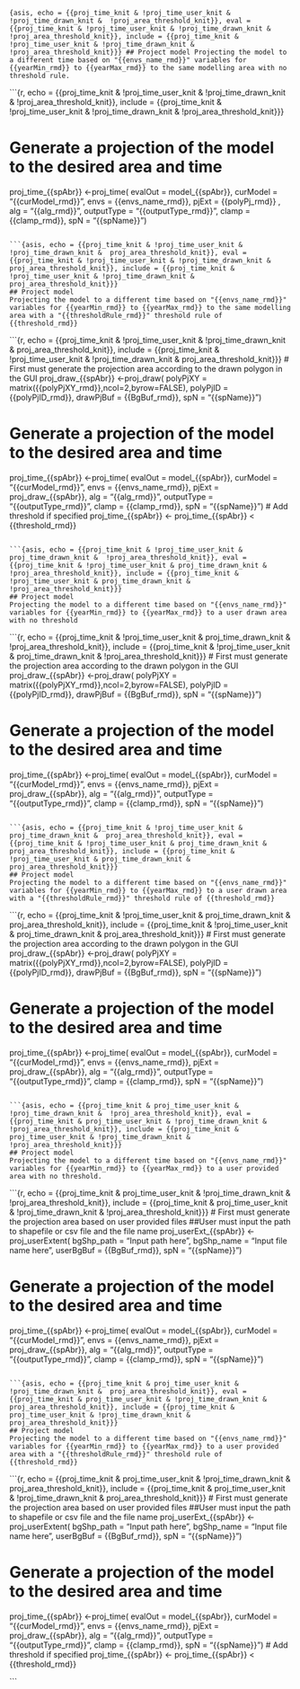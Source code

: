 ```{asis, echo = {{proj_time_knit & !proj_time_user_knit & !proj_time_drawn_knit &  !proj_area_threshold_knit}}, eval = {{proj_time_knit & !proj_time_user_knit & !proj_time_drawn_knit &  !proj_area_threshold_knit}}, include = {{proj_time_knit & !proj_time_user_knit & !proj_time_drawn_knit &  !proj_area_threshold_knit}}}
## Project model
Projecting the model to a different time based on "{{envs_name_rmd}}" variables for {{yearMin_rmd}} to {{yearMax_rmd}} to the same modelling area with no threshold rule.
```

```{r, echo = {{proj_time_knit & !proj_time_user_knit & !proj_time_drawn_knit &  !proj_area_threshold_knit}}, include = {{proj_time_knit & !proj_time_user_knit & !proj_time_drawn_knit &  !proj_area_threshold_knit}}}

# Generate a projection of the model to the desired area and time
proj_time_{{spAbr}} <-proj_time(
  evalOut = model_{{spAbr}},
  curModel = "{{curModel_rmd}}",
  envs = {{envs_name_rmd}},
  pjExt = {{polyPj_rmd}} ,
  alg = "{{alg_rmd}}",
  outputType = "{{outputType_rmd}}",
  clamp = {{clamp_rmd}},
  spN = "{{spName}}") 

```

```{asis, echo = {{proj_time_knit & !proj_time_user_knit & !proj_time_drawn_knit &  proj_area_threshold_knit}}, eval = {{proj_time_knit & !proj_time_user_knit & !proj_time_drawn_knit &  proj_area_threshold_knit}}, include = {{proj_time_knit & !proj_time_user_knit & !proj_time_drawn_knit &  proj_area_threshold_knit}}}
## Project model
Projecting the model to a different time based on "{{envs_name_rmd}}" variables for {{yearMin_rmd}} to {{yearMax_rmd}} to the same modelling area with a "{{thresholdRule_rmd}}" threshold rule of {{threshold_rmd}}
```

```{r, echo = {{proj_time_knit & !proj_time_user_knit & !proj_time_drawn_knit &  proj_area_threshold_knit}}, include = {{proj_time_knit & !proj_time_user_knit & !proj_time_drawn_knit &  proj_area_threshold_knit}}}
# First must generate the projection area according to the drawn polygon in the GUI
proj_draw_{{spAbr}} <-proj_draw(
  polyPjXY = matrix({{polyPjXY_rmd}},ncol=2,byrow=FALSE),
  polyPjID = {{polyPjID_rmd}},
  drawPjBuf = {{BgBuf_rmd}},
  spN = "{{spName}}")

# Generate a projection of the model to the desired area and time
proj_time_{{spAbr}} <-proj_time(
  evalOut = model_{{spAbr}},
  curModel = "{{curModel_rmd}}",
  envs = {{envs_name_rmd}},
  pjExt = proj_draw_{{spAbr}},
  alg = "{{alg_rmd}}",
  outputType = "{{outputType_rmd}}",
  clamp = {{clamp_rmd}},
  spN = "{{spName}}") 
# Add threshold if specified 
proj_time_{{spAbr}} <- proj_time_{{spAbr}} < {{threshold_rmd}}

```

```{asis, echo = {{proj_time_knit & !proj_time_user_knit & proj_time_drawn_knit &  !proj_area_threshold_knit}}, eval = {{proj_time_knit & !proj_time_user_knit & proj_time_drawn_knit &  !proj_area_threshold_knit}}, include = {{proj_time_knit & !proj_time_user_knit & proj_time_drawn_knit & !proj_area_threshold_knit}}}
## Project model
Projecting the model to a different time based on "{{envs_name_rmd}}" variables for {{yearMin_rmd}} to {{yearMax_rmd}} to a user drawn area with no threshold
```

```{r, echo = {{proj_time_knit & !proj_time_user_knit & proj_time_drawn_knit &  !proj_area_threshold_knit}}, include = {{proj_time_knit & !proj_time_user_knit & proj_time_drawn_knit &  !proj_area_threshold_knit}}}
# First must generate the projection area according to the drawn polygon in the GUI
proj_draw_{{spAbr}} <-proj_draw(
  polyPjXY = matrix({{polyPjXY_rmd}},ncol=2,byrow=FALSE),
  polyPjID = {{polyPjID_rmd}},
  drawPjBuf = {{BgBuf_rmd}},
  spN = "{{spName}}")

# Generate a projection of the model to the desired area and time
proj_time_{{spAbr}} <-proj_time(
  evalOut = model_{{spAbr}},
  curModel = "{{curModel_rmd}}",
  envs = {{envs_name_rmd}},
  pjExt = proj_draw_{{spAbr}},
  alg = "{{alg_rmd}}",
  outputType = "{{outputType_rmd}}",
  clamp = {{clamp_rmd}},
  spN = "{{spName}}") 

```

```{asis, echo = {{proj_time_knit & !proj_time_user_knit & proj_time_drawn_knit &  proj_area_threshold_knit}}, eval = {{proj_time_knit & !proj_time_user_knit & proj_time_drawn_knit &  proj_area_threshold_knit}}, include = {{proj_time_knit & !proj_time_user_knit & proj_time_drawn_knit & proj_area_threshold_knit}}}
## Project model
Projecting the model to a different time based on "{{envs_name_rmd}}" variables for {{yearMin_rmd}} to {{yearMax_rmd}} to a user drawn area with a "{{thresholdRule_rmd}}" threshold rule of {{threshold_rmd}}
```

```{r, echo = {{proj_time_knit & !proj_time_user_knit & proj_time_drawn_knit &  proj_area_threshold_knit}}, include = {{proj_time_knit & !proj_time_user_knit & proj_time_drawn_knit &  proj_area_threshold_knit}}}
# First must generate the projection area according to the drawn polygon in the GUI
proj_draw_{{spAbr}} <-proj_draw(
  polyPjXY = matrix({{polyPjXY_rmd}},ncol=2,byrow=FALSE),
  polyPjID = {{polyPjID_rmd}},
  drawPjBuf = {{BgBuf_rmd}},
  spN = "{{spName}}")

# Generate a projection of the model to the desired area and time
proj_time_{{spAbr}} <-proj_time(
  evalOut = model_{{spAbr}},
  curModel = "{{curModel_rmd}}",
  envs = {{envs_name_rmd}},
  pjExt = proj_draw_{{spAbr}},
  alg = "{{alg_rmd}}",
  outputType = "{{outputType_rmd}}",
  clamp = {{clamp_rmd}},
  spN = "{{spName}}") 

```

```{asis, echo = {{proj_time_knit & proj_time_user_knit & !proj_time_drawn_knit &  !proj_area_threshold_knit}}, eval = {{proj_time_knit & proj_time_user_knit & !proj_time_drawn_knit &  !proj_area_threshold_knit}}, include = {{proj_time_knit & proj_time_user_knit & !proj_time_drawn_knit & !proj_area_threshold_knit}}}
## Project model
Projecting the model to a different time based on "{{envs_name_rmd}}" variables for {{yearMin_rmd}} to {{yearMax_rmd}} to a user provided area with no threshold.
```

```{r, echo = {{proj_time_knit & proj_time_user_knit & !proj_time_drawn_knit &  !proj_area_threshold_knit}}, include = {{proj_time_knit & proj_time_user_knit & !proj_time_drawn_knit &  !proj_area_threshold_knit}}}
# First must generate the projection area based on user provided files
  ##User must input the path to shapefile or csv file and the file name 
proj_userExt_{{spAbr}} <- proj_userExtent(
  bgShp_path = "Input path here",
  bgShp_name = "Input file name here",
  userBgBuf = {{BgBuf_rmd}},
  spN = "{{spName}}")

# Generate a projection of the model to the desired area and time
proj_time_{{spAbr}} <-proj_time(
  evalOut = model_{{spAbr}},
  curModel = "{{curModel_rmd}}",
  envs = {{envs_name_rmd}},
  pjExt = proj_draw_{{spAbr}},
  alg = "{{alg_rmd}}",
  outputType = "{{outputType_rmd}}",
  clamp = {{clamp_rmd}},
  spN = "{{spName}}") 

```

```{asis, echo = {{proj_time_knit & proj_time_user_knit & !proj_time_drawn_knit &  proj_area_threshold_knit}}, eval = {{proj_time_knit & proj_time_user_knit & !proj_time_drawn_knit &  proj_area_threshold_knit}}, include = {{proj_time_knit & proj_time_user_knit & !proj_time_drawn_knit & proj_area_threshold_knit}}}
## Project model
Projecting the model to a different time based on "{{envs_name_rmd}}" variables for {{yearMin_rmd}} to {{yearMax_rmd}} to a user provided area with a "{{thresholdRule_rmd}}" threshold rule of {{threshold_rmd}}
```

```{r, echo = {{proj_time_knit & proj_time_user_knit & !proj_time_drawn_knit &  proj_area_threshold_knit}}, include = {{proj_time_knit & proj_time_user_knit & !proj_time_drawn_knit &  proj_area_threshold_knit}}}
# First must generate the projection area based on user provided files
  ##User must input the path to shapefile or csv file and the file name 
proj_userExt_{{spAbr}} <- proj_userExtent(
  bgShp_path = "Input path here",
  bgShp_name = "Input file name here",
  userBgBuf = {{BgBuf_rmd}},
  spN = "{{spName}}")

# Generate a projection of the model to the desired area and time
proj_time_{{spAbr}} <-proj_time(
  evalOut = model_{{spAbr}},
  curModel = "{{curModel_rmd}}",
  envs = {{envs_name_rmd}},
  pjExt = proj_draw_{{spAbr}},
  alg = "{{alg_rmd}}",
  outputType = "{{outputType_rmd}}",
  clamp = {{clamp_rmd}},
  spN = "{{spName}}") 
# Add threshold if specified 
proj_time_{{spAbr}} <- proj_time_{{spAbr}} < {{threshold_rmd}}

```
